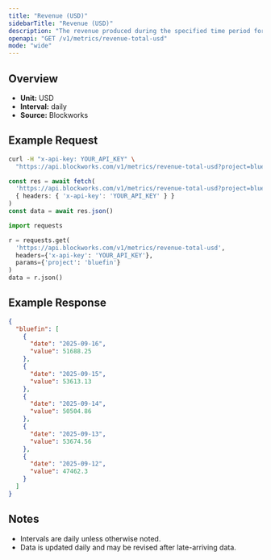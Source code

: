 ```yaml
---
title: "Revenue (USD)"
sidebarTitle: "Revenue (USD)"
description: "The revenue produced during the specified time period for given project."
openapi: "GET /v1/metrics/revenue-total-usd"
mode: "wide"
---
```


## Overview

- **Unit:** USD
- **Interval:** daily
- **Source:** Blockworks

## Example Request

<CodeGroup>

```bash cURL
curl -H "x-api-key: YOUR_API_KEY" \
  "https://api.blockworks.com/v1/metrics/revenue-total-usd?project=bluefin"
```

```typescript TypeScript
const res = await fetch(
  'https://api.blockworks.com/v1/metrics/revenue-total-usd?project=bluefin',
  { headers: { 'x-api-key': 'YOUR_API_KEY' } }
)
const data = await res.json()
```

```python Python
import requests

r = requests.get(
  'https://api.blockworks.com/v1/metrics/revenue-total-usd',
  headers={'x-api-key': 'YOUR_API_KEY'},
  params={'project': 'bluefin'}
)
data = r.json()
```

</CodeGroup>

## Example Response

```json
{
  "bluefin": [
    {
      "date": "2025-09-16",
      "value": 51688.25
    },
    {
      "date": "2025-09-15",
      "value": 53613.13
    },
    {
      "date": "2025-09-14",
      "value": 50504.86
    },
    {
      "date": "2025-09-13",
      "value": 53674.56
    },
    {
      "date": "2025-09-12",
      "value": 47462.3
    }
  ]
}
```

## Notes
- Intervals are daily unless otherwise noted.
- Data is updated daily and may be revised after late-arriving data.